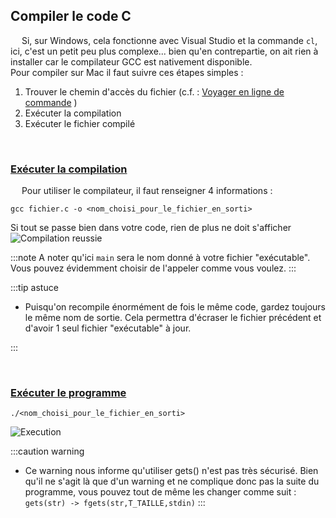 ## Compiler le code C

&emsp; Si, sur Windows, cela fonctionne avec Visual Studio et la commande `cl`, ici, c'est un petit peu plus complexe... bien qu'en contrepartie, on ait rien à installer car le compilateur GCC est nativement disponible.<br/>
Pour compiler sur Mac il faut suivre ces étapes simples : 
<ol>
<li>Trouver le chemin d'accès du fichier (c.f. : <a href="">Voyager en ligne de commande</a> )</li> 

<!-- J'arrive pas à faire un lien d'ancrage vers les autres onglets générés automatiquement. Ici il recharge la page -->

<li>Exécuter la compilation</li>
<li>Exécuter le fichier compilé</li>
</ol>

<br/>


### <u>Exécuter la compilation</u>
&emsp; Pour utiliser le compilateur, il faut renseigner 4 informations : <br/>

```
gcc fichier.c -o <nom_choisi_pour_le_fichier_en_sorti>
```

Si tout se passe bien dans votre code, rien de plus ne doit s'afficher 
![Compilation reussie](../img/Clement/compiler.png)

:::note
A noter qu'ici `main` sera le nom donné à votre fichier "exécutable". Vous pouvez évidemment choisir de l'appeler comme vous voulez. 
:::

:::tip astuce

- Puisqu'on recompile énormément de fois le même code, gardez toujours le même nom de sortie. Cela permettra d'écraser le fichier précédent et d'avoir 1 seul fichier "exécutable" à jour.

:::

<br/>

### <u>Exécuter le programme</u>
```
./<nom_choisi_pour_le_fichier_en_sorti>
```

![Execution](../img/Clement/execution.png)

:::caution warning 
- Ce warning nous informe qu'utiliser gets() n'est pas très sécurisé. Bien qu'il ne s'agit là que d'un warning et ne complique donc pas la suite du programme, vous pouvez tout de même les changer comme suit : <br/>
`gets(str) -> fgets(str,T_TAILLE,stdin)`
:::

